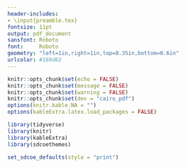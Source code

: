 ```yaml
---
header-includes:
- \input{preamble.tex}
fontsize: 11pt
output: pdf_document
sansfont: Roboto
font:     Roboto
geometry: "left=1in,right=1in,top=0.35in,bottom=0.6in"
urlcolor: #169d62
---
```


\raggedright

```r
knitr::opts_chunk$set(echo = FALSE)
knitr::opts_chunk$set(message = FALSE)
knitr::opts_chunk$set(warning = FALSE)
knitr::opts_chunk$set(dev = "cairo_pdf")
options(knitr.kable.NA = "")
options(kableExtra.latex.load_packages = FALSE)

library(tidyverse)
library(knitr)
library(kableExtra)
library(sdcoethemes)

set_sdcoe_defaults(style = "print")
```

\pagecolor{sdcoegrey}

\sdcoelogo{}

\vspace{60mm}
\sdcoetitle{Declines in College Enrollment Continue Unabated in 2021}
\vspace{5mm}
\sdcoeauthors{Shannon Coulter, Director of Research and Evaluation}



\begin{tikzpicture}[overlay, remember picture]
\node[anchor=south west, %anchor is bottom left corner of the graphic
      xshift=0cm, %shifting around
      yshift=0cm] 
     at (current page.south west) %left bottom corner of the page
     {\includegraphics[width=21.3cm]{design/students.jpg}}; 
\end{tikzpicture}

